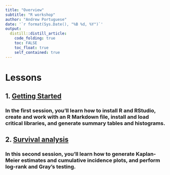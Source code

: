 ```yaml
---
title: "Overview"
subtitle: "R workshop"
author: "Andrew Portuguese"
date: '`r format(Sys.Date(), "%B %d, %Y")`'
output:
  distill::distill_article:
    code_folding: true
    toc: FALSE
    toc_float: true
    self_contained: true
---
```

# Lessons

## 1. <a href="https://aportugu.github.io/Rworkshop/Getting-Started.html">Getting Started</a>

### In the first session, you'll learn how to install R and RStudio, create and work with an R Markdown file, install and load critical libraries, and generate summary tables and histograms. 

## 2. <a href="https://aportugu.github.io/Rworkshop/Getting-Started.html">Survival analysis</a>

### In this second session, you'll learn how to generate Kaplan-Meier estimates and cumulative incidence plots, and perform log-rank and Gray's testing.